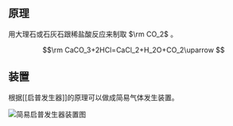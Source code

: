 ## 原理

用大理石或石灰石跟稀盐酸反应来制取 $\rm CO_2$ 。

$$\rm
CaCO_3+2HCl=CaCl_2+H_2O+CO_2\uparrow
$$

## 装置

根据[[启普发生器]]的原理可以做成简易气体发生装置。

![简易启普发生器装置图](/attachments/Kipp-s-apparatus.png)
